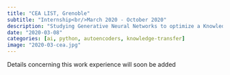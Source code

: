 ```yaml
---
title: "CEA LIST, Grenoble"
subtitle: "Internship<br/>March 2020 - October 2020"
description: "Studying Generative Neural Networks to optimize a Knowledge Transfer Method"
date: "2020-03-08"
categories: [ai, python, autoencoders, knowledge-transfer]
image: "2020-03-cea.jpg"
---
```


Details concerning this work experience will soon be added